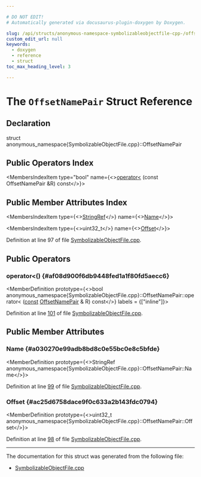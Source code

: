 ```yaml
---

# DO NOT EDIT!
# Automatically generated via docusaurus-plugin-doxygen by Doxygen.

slug: /api/structs/anonymous-namespace-symbolizableobjectfile-cpp-/offsetnamepair
custom_edit_url: null
keywords:
  - doxygen
  - reference
  - struct
toc_max_heading_level: 3

---
```





# The `OffsetNamePair` Struct Reference

<DoxygenPage pluginConfig={pluginConfig}>



## Declaration

<CodeBlock>struct anonymous_namespace{SymbolizableObjectFile.cpp}::OffsetNamePair</CodeBlock>

## Public Operators Index

<MembersIndex>

<MembersIndexItem
  type="bool"
  name={<><a href="#af08d900f6db9448fed1a1f80fd5aecc6">operator&lt;</a> (const OffsetNamePair &amp;R) const</>}>
</MembersIndexItem>

</MembersIndex>

## Public Member Attributes Index

<MembersIndex>

<MembersIndexItem
  type={<><a href="/docs/api/classes/llvm/stringref">StringRef</a></>}
  name={<><a href="#a030270e99adb8bd8c0e55bc0e8c5bfde">Name</a></>}>
</MembersIndexItem>

<MembersIndexItem
  type={<>uint32&#95;t</>}
  name={<><a href="#ac25d6758dace9f0c633a2b143fdc0794">Offset</a></>}>
</MembersIndexItem>

</MembersIndex>


Definition at line 97 of file <a href="/docs/api/files/lib/lib/debuginfo/lib/debuginfo/symbolize/symbolizableobjectfile-cpp">SymbolizableObjectFile.cpp</a>.

<SectionDefinition>

## Public Operators

### operator&lt;() {#af08d900f6db9448fed1a1f80fd5aecc6}

<MemberDefinition
  prototype={<>bool anonymous&#95;namespace&#123;SymbolizableObjectFile.cpp&#125;::OffsetNamePair::operator&lt; (<a href="/docs/api/files/lib/lib/target/lib/target/aarch64/aarch64promoteconstant-cpp/#a90f8350fecae261c25be85d38b451bff">const</a> <a href="/docs/api/structs/anonymous-namespace-symbolizableobjectfile-cpp-/offsetnamepair">OffsetNamePair</a> &amp; R) const</>}
  labels = {["inline"]}>

Definition at line <a href="/docs/api/files/lib/lib/debuginfo/lib/debuginfo/symbolize/symbolizableobjectfile-cpp/#l00101">101</a> of file <a href="/docs/api/files/lib/lib/debuginfo/lib/debuginfo/symbolize/symbolizableobjectfile-cpp">SymbolizableObjectFile.cpp</a>.
</MemberDefinition>

</SectionDefinition>

<SectionDefinition>

## Public Member Attributes

### Name {#a030270e99adb8bd8c0e55bc0e8c5bfde}

<MemberDefinition
  prototype={<>StringRef anonymous&#95;namespace&#123;SymbolizableObjectFile.cpp&#125;::OffsetNamePair::Name</>}>

Definition at line <a href="/docs/api/files/lib/lib/debuginfo/lib/debuginfo/symbolize/symbolizableobjectfile-cpp/#l00099">99</a> of file <a href="/docs/api/files/lib/lib/debuginfo/lib/debuginfo/symbolize/symbolizableobjectfile-cpp">SymbolizableObjectFile.cpp</a>.
</MemberDefinition>

### Offset {#ac25d6758dace9f0c633a2b143fdc0794}

<MemberDefinition
  prototype={<>uint32&#95;t anonymous&#95;namespace&#123;SymbolizableObjectFile.cpp&#125;::OffsetNamePair::Offset</>}>

Definition at line <a href="/docs/api/files/lib/lib/debuginfo/lib/debuginfo/symbolize/symbolizableobjectfile-cpp/#l00098">98</a> of file <a href="/docs/api/files/lib/lib/debuginfo/lib/debuginfo/symbolize/symbolizableobjectfile-cpp">SymbolizableObjectFile.cpp</a>.
</MemberDefinition>

</SectionDefinition>

<hr/>

The documentation for this struct was generated from the following file:

<ul>
<li><a href="/docs/api/files/lib/lib/debuginfo/lib/debuginfo/symbolize/symbolizableobjectfile-cpp">SymbolizableObjectFile.cpp</a></li>
</ul>

</DoxygenPage>
